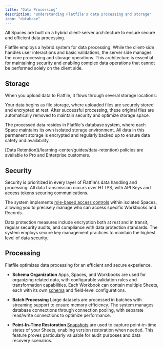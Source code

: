 ```yaml
---
title: "Data Processing"
description: "understanding Flatfile's data processing and storage"
icon: "database"
---
```


<Note>
All Spaces are built on a hybrid client-server architecture to ensure secure and efficient data processing. 
</Note>

Flatfile employs a hybrid system for data processing. While the client-side handles user interactions and basic validations, the server side manages the core processing and storage operations. 
This architecture is essential for maintaining security and enabling complex data operations that cannot be performed solely on the client side.

## Storage

When you upload data to Flatfile, it flows through several storage locations:

Your data begins as file storage, where uploaded files are securely stored and encrypted at rest. After successful processing, these original files are automatically removed to maintain security and optimize storage space.

The processed data resides in Flatfile's database system, where each Space maintains its own isolated storage environment. All data in this permanent storage is encrypted and regularly backed up to ensure data safety and availability.


<Tip>
[Data Retention](/learning-center/guides/data-retention) policies are available to Pro and Enterprise customers.
</Tip>


## Security

Security is prioritized in every layer of Flatfile's data handling and processing. All data transmission occurs over HTTPS, with API Keys and access tokens securing communications. 

The system implements [role-based access controls](/documentation/authentication/roles-and-permissions) within isolated Spaces, allowing you to precisely manage who can access specific Workbooks and Records.

Data protection measures include encryption both at rest and in transit, regular security audits, and compliance with data protection standards. The system employs secure key management practices to maintain the highest level of data security.

## Processing

Flatfile optimizes data processing for an efficient and secure experience.

- <b>Schema Organization</b> Apps, Spaces, and Workbooks are used for organizing related data, with configurable validation rules and transformation capabilities. 
Each Workbook can contain multiple Sheets, each with its own [schema](/learning-center/blueprint/about#terms) and field-level configurations.

- <b>Batch Processing</b>
Large datasets are processed in batches with streaming support to ensure memory efficiency. The system manages database connections through connection pooling, with separate read/write connections to optimize performance.

- <b>Point-In-Time Restoration</b>
[Snapshots](https://reference.flatfile.com/api-reference/snapshots/) are used to capture point-in-time states of your Sheets, enabling version restoration when needed. 
This feature proves particularly valuable for audit purposes and data recovery scenarios.

